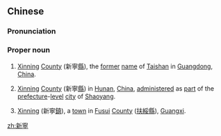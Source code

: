 ==Chinese==
{{zh-forms|s=新宁|[[newly]]|[[pacified]]}}
{{wikipedia|Xinning, Guangdong|Xinning County in Guangdong}}
{{wikipedia|Xinning, Hunan|Xinning County in Hunan}}
{{wikipedia|Xinning, Guangxi|Xinning in Guangxi}}
===Pronunciation===
{{zh-pron
|m=Xīnníng
|cat=pn
}}
===Proper noun===
{{zh-proper noun}}

# {{lb|zh|historical|_|geography}} [[Xinning]] [[county|County]] (新寧[[縣]]), the [[former]] [[name]] of [[Taishan]] in [[Guangdong]], [[China]].
# {{lb|zh|geography}} [[Xinning]] [[county|County]] (新寧[[縣]]) in [[Hunan]], [[China]], [[administer]]ed as [[part]] of the [[prefecture]]-[[level]] [[city]] of [[Shaoyang]].
# {{lb|zh|geography}} [[Xinning]] (新寧[[鎮]]), a [[town]] in [[Fusui]] [[county|County]] ([[扶綏]][[縣]]), [[Guangxi]].

[[zh:新寧]]